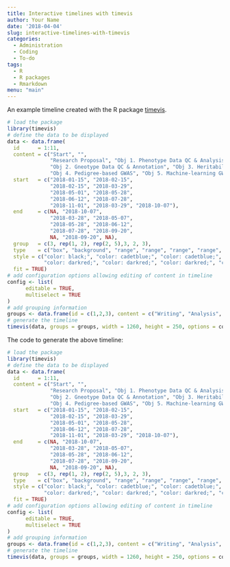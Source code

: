 ```yaml
---
title: Interactive timelines with timevis
author: Your Name
date: '2018-04-04'
slug: interactive-timelines-with-timevis
categories:
  - Administration
  - Coding
  - To-do
tags:
  - R
  - R packages
  - Rmarkdown
menu: "main"
---
```


An example timeline created with the R package [timevis](https://github.com/daattali/timevis).
```r
# load the package
library(timevis)
# define the data to be displayed
data <- data.frame(
  id      = 1:11,
  content = c("Start", "", 
              "Research Proposal", "Obj 1. Phenotype Data QC & Analysis",
              "Obj 2. Gneotype Data QC & Annotation", "Obj 3. Heritability Analysis", 
              "Obj 4. Pedigree-based GWAS", "Obj 5. Machine-learning GWAS", "Finish", "", "Hand-in"),
  start   = c("2018-01-15", "2018-02-15", 
              "2018-02-15", "2018-03-29",
              "2018-05-01", "2018-05-28", 
              "2018-06-12", "2018-07-28", 
              "2018-11-01", "2018-03-29", "2018-10-07"),
  end     = c(NA, "2018-10-07", 
              "2018-03-28", "2018-05-07", 
              "2018-05-28", "2018-06-12", 
              "2018-07-28", "2018-09-20", 
              NA, "2018-09-20", NA),
  group   = c(3, rep(1, 2), rep(2, 5),3, 2, 3),
  type    = c("box", "background", "range", "range", "range", "range", "range", "range", "box", "background", "box"),
  style = c("color: black;", "color: cadetblue;", "color: cadetblue;", "color: darkred;",
            "color: darkred;", "color: darkred;", "color: darkred;", "color: darkred;", "color: black;", "color: darkred;", "color: black;"),
  fit = TRUE)
# add configuration options allowing editing of content in timeline
config <- list(
      editable = TRUE,
      multiselect = TRUE
)
# add grouping information
groups <- data.frame(id = c(1,2,3), content = c("Writing", "Analysis", "Admin"))
# generate the timeline
timevis(data, groups = groups, width = 1260, height = 250, options = config)
```

The code to generate the above timeline:
```r
# load the package
library(timevis)
# define the data to be displayed
data <- data.frame(
  id      = 1:11,
  content = c("Start", "", 
              "Research Proposal", "Obj 1. Phenotype Data QC & Analysis",
              "Obj 2. Gneotype Data QC & Annotation", "Obj 3. Heritability Analysis", 
              "Obj 4. Pedigree-based GWAS", "Obj 5. Machine-learning GWAS", "Finish", "", "Hand-in"),
  start   = c("2018-01-15", "2018-02-15", 
              "2018-02-15", "2018-03-29",
              "2018-05-01", "2018-05-28", 
              "2018-06-12", "2018-07-28", 
              "2018-11-01", "2018-03-29", "2018-10-07"),
  end     = c(NA, "2018-10-07", 
              "2018-03-28", "2018-05-07", 
              "2018-05-28", "2018-06-12", 
              "2018-07-28", "2018-09-20", 
              NA, "2018-09-20", NA),
  group   = c(3, rep(1, 2), rep(2, 5),3, 2, 3),
  type    = c("box", "background", "range", "range", "range", "range", "range", "range", "box", "background", "box"),
  style = c("color: black;", "color: cadetblue;", "color: cadetblue;", "color: darkred;",
            "color: darkred;", "color: darkred;", "color: darkred;", "color: darkred;", "color: black;", "color: darkred;", "color: black;"),
  fit = TRUE)
# add configuration options allowing editing of content in timeline
config <- list(
      editable = TRUE,
      multiselect = TRUE
)
# add grouping information
groups <- data.frame(id = c(1,2,3), content = c("Writing", "Analysis", "Admin"))
# generate the timeline
timevis(data, groups = groups, width = 1260, height = 250, options = config)
```
